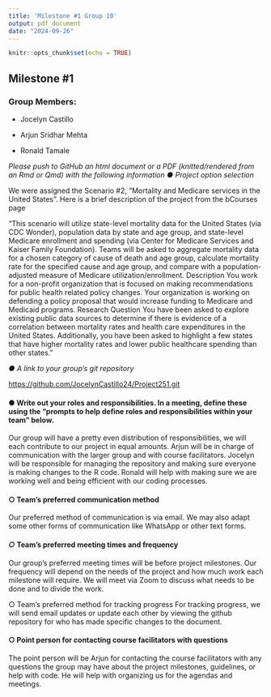 ```yaml
---
title: 'Milestone #1 Group 10'
output: pdf_document
date: "2024-09-26"
---
```


```r
knitr::opts_chunk$set(echo = TRUE)
```

## Milestone #1 

### Group Members:

-   Jocelyn Castillo

-   Arjun Sridhar Mehta

-   Ronald Tamale

*Please push to GitHub an html document or a PDF (knitted/rendered from an Rmd or Qmd) with the following information ● Project option selection*

We were assigned the Scenario #2, “Mortality and Medicare services in the United States”. Here is a brief description of the project from the bCourses page

“This scenario will utilize state-level mortality data for the United States (via CDC Wonder), population data by state and age group, and state-level Medicare enrollment and spending (via Center for Medicare Services and Kaiser Family Foundation). Teams will be asked to aggregate mortality data for a chosen category of cause of death and age group, calculate mortality rate for the specified cause and age group, and compare with a population-adjusted measure of Medicare utilization/enrollment. Description You work for a non-profit organization that is focused on making recommendations for public health related policy changes. Your organization is working on defending a policy proposal that would increase funding to Medicare and Medicaid programs. Research Question You have been asked to explore existing public data sources to determine if there is evidence of a correlation between mortality rates and health care expenditures in the United States. Additionally, you have been asked to highlight a few states that have higher mortality rates and lower public healthcare spending than other states.”

*● A link to your group’s git repository*

<https://github.com/JocelynCastillo24/Project251.git>

#### ● Write out your roles and responsibilities. In a meeting, define these using the "prompts to help define roles and responsibilities within your team" below*.*

Our group will have a pretty even distribution of responsibilities, we will each contribute to our project in equal amounts. Arjun will be in charge of communication with the larger group and with course facilitators. Jocelyn will be responsible for managing the repository and making sure everyone is making changes to the R code. Ronald will help with making sure we are working well and being efficient with our coding processes.

#### ○ Team's preferred communication method

Our preferred method of communication is via email. We may also adapt some other forms of communication like WhatsApp or other text forms.

#### *○* Team's preferred meeting times and frequency

Our group’s preferred meeting times will be before project milestones. Our frequency will depend on the needs of the project and how much work each milestone will require. We will meet via Zoom to discuss what needs to be done and to divide the work.

○ Team's preferred method for tracking progress For tracking progress, we will send email updates or update each other by viewing the github repository for who has made specific changes to the document.

#### ○ Point person for contacting course facilitators with questions

The point person will be Arjun for contacting the course facilitators with any questions the group may have about the project milestones, guidelines, or help with code. He will help with organizing us for the agendas and meetings.
